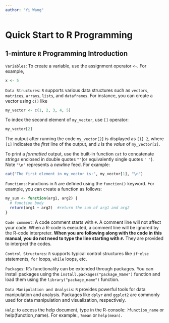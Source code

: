 ```yaml
---
author: "Yi Wang"
---
```

# Quick Start to R Programming 


## 1-minture `R` Programming Introduction

`Variables`: To create a variable, use the assignment operator `<-`. For example, 
```r
x <- 5
```

`Data Structures`: `R` supports various data structures such as `vectors`, `matrices`, `arrays`, `lists`, and `dataframes`. For instance, you can create a vector using `c()` like 
```r
my_vector <- c(1, 2, 3, 4, 5)
```
To index the second element of `my_vector`, use `[]` operator:
```r
my_vector[2]
```
The output after running the code `my_vector[2]` is displayed as `[1] 2`, where `[1]` indicates the *first* line of the output, and `2` is the *value* of `my_vector[2]`. 

To print a *formatted* output, use the built-in function `cat` to concatenate *strings* enclosed in double quotes `""`(or equivalently single quotes `' '`). Note `"\n"` represents a *newline* feed.  For example:
```r
cat("The first element in my_vector is:", my_vector[1], "\n")
```

`Functions`: Functions in `R` are defined using the `function()` keyword. For example, you can create a function as follows:

```r
my_sum <- function(arg1, arg2) {
  # function body
  return(arg1 + arg2)  #return the sum of arg1 and arg2
}
```
`Code comment`:  A code comment starts with `#`. A comment line will not affect your code. When a R-code is executed, a comment line will be ignored by the R-code interpreter. **When you are following along with the code in this manual, you do not need to type the line starting with `#`.** They are provided to interpret the codes. 

`Control Structures`: `R` supports typical control structures like `if`-`else` statements, `for` loops, `while` loops, etc.

`Packages`: R's functionality can be extended through packages. You can install packages using the `install.packages("package_Name")` function and load them using the `library("package_name")` function.

`Data Manipulation and Analysis`: `R` provides powerful tools for data manipulation and analysis. Packages like `dplyr` and `ggplot2` are commonly used for data manipulation and visualization, respectively.

`Help`: to access the help document, type in the R-console: `?function_name` or help(function_name). For example:, `?mean` or `help(mean)`. 





